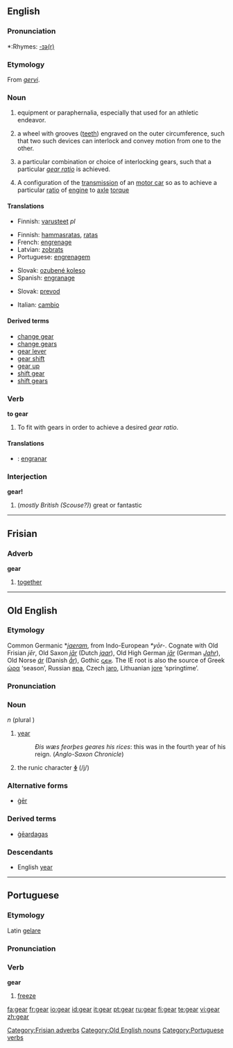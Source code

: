 {{wikipedia|dab=gear (disambiguation)|gear}}
==English==

===Pronunciation===
*:Rhymes: [[Rhymes:English:-ɪə(r)|-ɪə(r)]]

===Etymology===
From {{ON.}} ''[[gervi]]''.

===Noun===
{{wikipedia}}
{{en-noun|s|-}}

# {{uncountable}} equipment or paraphernalia, especially that used for an athletic endeavor.
# {{countable}} a wheel with grooves ([[tooth|teeth]]) engraved on the outer circumference, such that two such devices can interlock and convey motion from one to the other.
# {{countable}} a particular combination or choice of interlocking gears, such that a particular ''[[gear ratio]]'' is achieved.
# {{countable}} A configuration of the [[transmission]] of an [[motor car]] so as to achieve a particular [[ratio]] of [[engine]] to [[axle]] [[torque]]

====Translations====
{{trans-top|equipment of paraphernalia}}
*Finnish: [[varusteet]] ''pl''
{{trans-mid}}
{{trans-bottom}}

{{trans-top|a wheel with grooves}}
*Finnish: [[hammasratas]], [[ratas]]
*French: [[engrenage]] {{m}}
*Latvian: [[zobrats]] {{m}}
*Portuguese: [[engrenagem]]
{{trans-mid}}
*Slovak: [[ozubené koleso]] {{n}}
*Spanish: [[engranage]] {{m}}
{{trans-bottom}}

{{trans-top|a particular combination or choice of interlocking gears}}
{{trans-mid}}
*Slovak: [[prevod]] {{m}}
{{trans-bottom}}

{{trans-top|motor car transmission}}
*Italian: [[cambio]] {{m}}
{{trans-mid}}
{{trans-bottom}}

====Derived terms====
*[[change gear]]
*[[change gears]]
*[[gear lever]]
*[[gear shift]]
*[[gear up]]
*[[shift gear]]
*[[shift gears]]

===Verb===
'''to gear'''

# To fit with gears in order to achieve a desired ''gear ratio''.

====Translations====
{{checktrans}}
*{{ttbc|Spanish}}: [[engranar]]



===Interjection===
'''gear!'''

# (''mostly British (Scouse?)'') great or fantastic

----

==Frisian==

===Adverb===
'''gear'''

# [[together]]

[[Category:Frisian adverbs]]

----

==Old English==

===Etymology===
{{wikipedia|Jēran}}
Common Germanic *''[[jaeram]]'', from Indo-European ''*yōr-''.  Cognate with Old Frisian ''jēr'', Old Saxon ''[[jār]]'' (Dutch ''[[jaar]]''), Old High German ''[[jār]]'' (German ''[[Jahr]]''), Old Norse ''[[ár]]'' (Danish ''[[år]]''), Gothic [[𐌾𐌴𐍂]].  The IE root is also the source of Greek [[ὡρα]] ‘season’, Russian [[яра]], Czech [[jaro]],  Lithuanian [[jore]] ‘springtime’.

===Pronunciation===
{{IPA|/jæ:ar/}}

===Noun===
{{unicode|'''ġēar'''}} ''n'' (plural {{unicode|'''ġēar'''}})

# [[year]]
#:''Ðis wæs feorþes geares his rices'': this was in the fourth year of his reign.  (''Anglo-Saxon Chronicle'')
# the runic character '''[[ᛄ]]''' (/j/)

===Alternative forms===
* [[ger#Old English|ġēr]]

===Derived terms===
*[[geardagas|ġēardagas]]

===Descendants===
*English [[year]]

[[Category:Old English nouns]]

----

==Portuguese==

===Etymology===
Latin [[gelare]]

===Pronunciation===
{{IPA|ʒɨˈaɾ}}

===Verb===
'''gear'''

# [[freeze]]

[[Category:Portuguese verbs]]

[[fa:gear]]
[[fr:gear]]
[[io:gear]]
[[id:gear]]
[[it:gear]]
[[pt:gear]]
[[ru:gear]]
[[fi:gear]]
[[te:gear]]
[[vi:gear]]
[[zh:gear]]